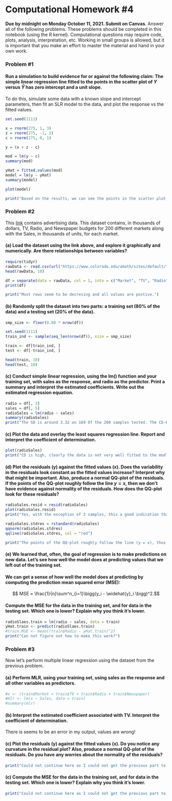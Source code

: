 # Computational Homework #4

**Due by midnight on Monday October 11, 2021. Submit on Canvas**. Answer all of the following problems. These problems should be completed in this notebook (using the R kernel). Computational questions may require code, plots, analysis, interpretation, etc. Working in small groups is allowed, but it is important that you make an effort to master the material and hand in your own work. 



### Problem #1

#### Run a simulation to build evidence for or against the following claim: The simple linear regression line fitted to the points in the scatter plot of $Y$ versus $\widehat{Y}$ has zero intercept and a unit slope.

To do this, simulate some data with a known slope and intercept parameters, then fit an SLR model to the data, and plot the response vs the fitted values.


```R
set.seed(1111)

x = rnorm(275, 1, 3)
z = rnorm(275, -1, 2)
c = rnorm(275, 0, 1)

y = (x + z - c)

mod = lm(y ~ c)
summary(mod)

yHat = fitted.values(mod)
model = lm(y ~ yHat)
summary(model)

plot(model)

print("Based on the results, we can see the points in the scatter plot of (Y) Vs.(yHat) has zero intercept and a unit slope.")
```

### Problem #2

This [link](https://www.colorado.edu/amath/sites/default/files/attached-files/advertising.txt) contains advertising data. This dataset contains, in thousands of dollars, TV, Radio, and Newspaper budgets for 200 different markets along with the Sales, in thousands of units, for each market.

#### (a) Load the dataset using the link above, and explore it graphically and numerically. Are there relationships between variables?


```R
require(tidyr)
rawData <- read.csv(url("https://www.colorado.edu/amath/sites/default/files/attached-files/advertising.txt"))
head(rawData, 10)

df = separate(data = rawData, col = 1, into = c("Market", "TV", "Radio", "Newspaper", "Sales"))
print(df)

print("Most rows seem to be decresing and all values are postive.")
```

#### (b) Randomly split the dataset into two parts: a training set (80% of the data) and a testing set (20% of the data). 


```R
smp_size <- floor(0.80 * nrow(df))

set.seed(1111)
train_ind <- sample(seq_len(nrow(df)), size = smp_size)

train <- df[train_ind, ]
test <- df[-train_ind, ]

head(train, 10)
head(test, 10)
```

#### (c) Conduct simple linear regression, using the lm() function and your training set, with sales as the response, and radio as the predictor. Print a summary and interpret the estimated coefficients. Write out the estimated regression equation.


```R
radio = df[, 3]
sales = df[, 5]
radioSales = lm(radio ~ sales)
summary(radioSales)
print("The SD is around 3.32 on 169 0f the 200 samples tested. The CD-R^2 is around 0.65. The data is not very well fitted to the modle. ")
```



#### (c) Plot the data and overlay the least squares regression line. Report and interpret the coefficient of determination.


```R
plot(radioSales)
print("CD is high, clearly the data is not very well fitted to the modle.")
```

#### (d) Plot the residuals (y) against the fitted values (x). Does the variability in the residuals look constant as the fitted values increase? Interpret why that might be important. Also, produce a normal QQ-plot of the residuals. If the points of the QQ-plot roughly follow the line $y = x$, then we don't have evidence against normality of the residuals. How does the QQ-plot look for these residuals?


```R
radioSales.resid = resid(radioSales)
plot(radioSales.resid)
print("Yes, with the exception of 2 samples, this a good indication that the difference between the observed and fitted data across the samples is very similar or constant.")

radioSales.stdres = rstandard(radioSales)
qqnorm(radioSales.stdres)
qqline(radioSales.stdres, col = "red")

print("The points of the QQ-plot roughly follow the line (y = x), thus we don't have evidence against normality of the residuals.")
```

#### (e) We learned that, often, the goal of regression is to make predictions on new data. Let's see how well the model does at predicting values that we left out of the training set.

#### We can get a sense of how well the model does at predicting by computing the prediction mean squared error (MSE):

$$ MSE = \frac{1}{n}\sum^n_{i=1}\bigg(y_i - \widehat{y}_i \bigg)^2.$$

####  Compute the MSE for the data in the training set, and for data in the testing set. Which one is lower? Explain why you think it's lower.


```R
radioSlaes.train = lm(radio ~ sales, data = train)
yHat.train <- predict(radioSlaes.train)
#train.MSE <- mean((train$Radio - yHat.train)^2)
print("Can not figure out how to make this work?")
```

### Problem #3

Now let's perform multiple linear regression using the dataset from the previous problem.


#### (a) Perform MLR, using your training set, using sales as the response and all other variables as predictors.


```R
#x <- (train$Market + train$TV + train$Radio + train$Newspaper)
#mlr <- lm(x ~ Sales, data = train)
#summary(mlr)
```

#### (b) Interpret the estimated coefficient associated with TV. Interpret the coefficient of determination.

There is seems to be an error in my output, values are wrong!

#### (c) Plot the residuals (y) against the fitted values (x). Do you notice any curvature in the residual plot? Also, produce a normal QQ-plot of the residuals. Do you have any worries about the normality of the residuals?


```R
print("Could not continue here as I could not get the previous part to work?")
```

#### (c) Compute the MSE for the data in the training set, and for data in the testing set. Which one is lower? Explain why you think it's lower.


```R
print("Could not continue here as I could not get the previous part to work?")
```
